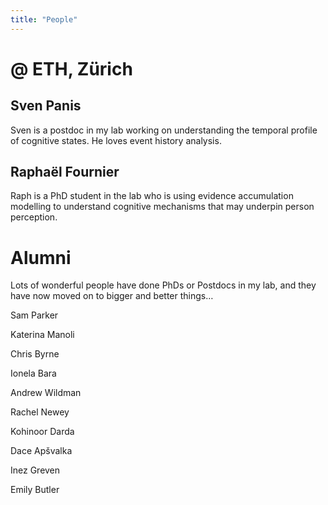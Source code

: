 ```yaml
---
title: "People"
---
```


# \@ ETH, Zürich

## Sven Panis

Sven is a postdoc in my lab working on understanding the temporal profile of cognitive states. He loves event history analysis.

## Raphaël Fournier

Raph is a PhD student in the lab who is using evidence accumulation modelling to understand cognitive mechanisms that may underpin person perception.

# Alumni

Lots of wonderful people have done PhDs or Postdocs in my lab, and they have now moved on to bigger and better things...

Sam Parker

Katerina Manoli

Chris Byrne

Ionela Bara

Andrew Wildman

Rachel Newey

Kohinoor Darda

Dace Apšvalka

Inez Greven

Emily Butler
